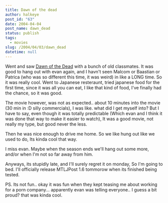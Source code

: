 ```yaml
---
title: Dawn of the dead
author: halkeye
post_id: "63"
date: 2004-04-04
post_name: dawn_dead
status: publish
tags:
  - movies
slug: /2004/04/03/dawn_dead
datetime: null
---
```


Went and saw [Dawn of the Dead](https://www.dawnofthedeadmovie.net/) with a bunch of old classmates. It was good to hang out with evan again, and I havn't seen Malcom or Baastian or Patrica (who was so different this time, it was weird) in like a LONG time. So it was really cool. Went to Japanese resteraunt, tried japanese food for the first time, since it was all you can eat, I like that kind of food, I've finally had the chance, so it was good.

The movie however, was not as expected.. about 10 minutes into the movie (30 min in :D silly commercials), I was like. what did I get myself into? But I have to say, even though it was totally predictable (Which evan and I think it was done that way to make it easier to watch), It was a good movie, not really my type, but good never the less.

Then he was nice enough to drive me home. So we like hung out like we used to do, Its kinda cool that way.

I miss evan. Maybe when the season ends we'll hang out some more, and/or when I'm not so far away from him.

Anyways, its stupidly late, and I'll surely regret it on monday, So I'm going to bed. I'll officially release MTLJPost 1.6 tommorow when its finished being tested.

PS. Its not fun.. okay it was fun when they kept teasing me about working for a porn company... apparently evan was telling everyone.. I guess a bit proud? that was kinda cool.